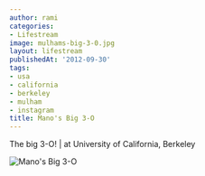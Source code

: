 ```yaml
---
author: rami
categories:
- Lifestream
image: mulhams-big-3-0.jpg
layout: lifestream
publishedAt: '2012-09-30'
tags:
- usa
- california
- berkeley
- mulham
- instagram
title: Mano's Big 3-O
---
```


The big 3-O! | at University of California, Berkeley

![Mano's Big 3-O](/assets/images/content/lifestream/mulhams-big-3-0.jpg)
